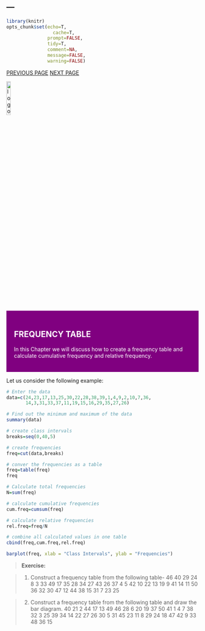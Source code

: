 ---
---

```r
library(knitr)
opts_chunk$set(echo=T,
	             cache=T,
               prompt=FALSE,
               tidy=T,
               comment=NA,
               message=FALSE,
               warning=FALSE)
```

<link rel="stylesheet" href="mystyle.css" type="text/css">

<div class="icon-bar">
  <a href="stest.html" class="prev">PREVIOUS PAGE</a>
  <a href="pack.html" class="next">NEXT PAGE</a>
</div>



<a href="index.html">
  <img src="images/logo.png" alt="logo"  style="width:15%;">
</a>

<div style="background-color:purple;color:white;padding:20px;">
<h2> **FREQUENCY TABLE**</h2>
<p>
In this Chapter we will discuss how to create a frequency table and calculate cumulative frequency and relative frequency.
</p>
</div>


Let us consider the following example:

```r
# Enter the data
data=c(24,23,17,13,25,30,22,28,38,39,1,4,9,2,10,7,36,
       14,3,31,33,37,11,19,15,16,29,35,27,26)

# Find out the minimum and maximum of the data
summary(data)

# create class intervals
breaks=seq(0,40,5)

# create frequencies
freq=cut(data,breaks)

# conver the frequencies as a table
freq=table(freq)
freq

# Calculate total frequencies
N=sum(freq)

# calculate cumulative frequencies
cum.freq=cumsum(freq)

# calculate relative frequencies
rel.freq=freq/N

# combine all calculated values in one table
cbind(freq,cum.freq,rel.freq)

barplot(freq, xlab = "Class Intervals", ylab = "Frequencies")
```


>**Exercise:**

>1. Construct a frequency table from the following table-
46 40 29 24  8  3 33 49 17 35 28 34 27 43 26 37  4  5 42 10 22 13 19  9 41 14 11 50
36 32 30 47 12 44 38 15 31  7 23 25

>2. Construct a frequency table from the following table and draw the bar diagram.
40 21  2 44 17 13 49 46 28  6 20 19 37 50 41  1  4  7 38 32  3 25 39 34 14 22 27 26
30  5 31 45 23 11  8 29 24 18 47 42  9 33 48 36 15

